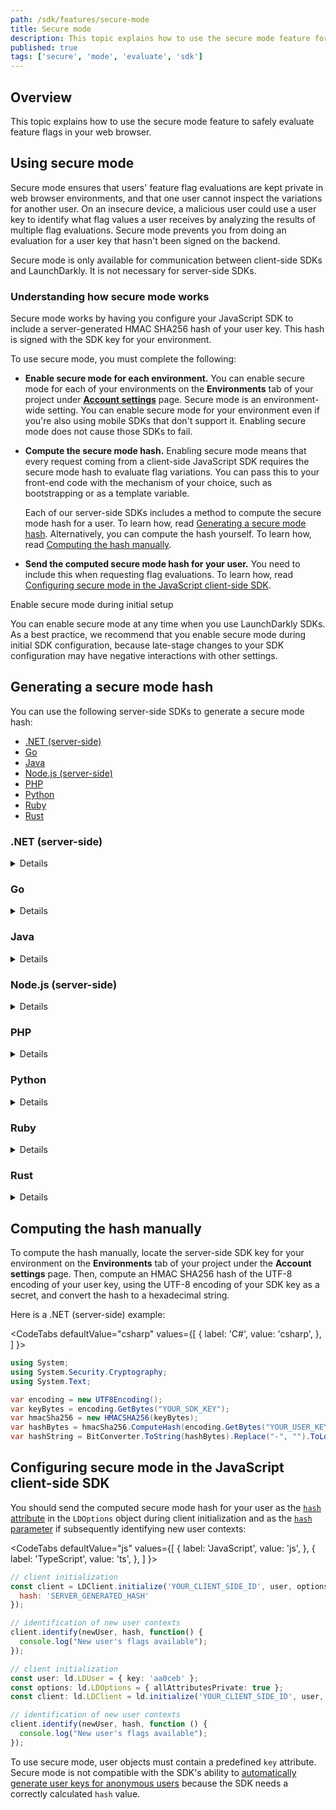 ```yaml
---
path: /sdk/features/secure-mode
title: Secure mode
description: This topic explains how to use the secure mode feature for safely evaluating feature flags in your web browser.
published: true
tags: ['secure', 'mode', 'evaluate', 'sdk']
---
```


## Overview

This topic explains how to use the secure mode feature to safely evaluate feature flags in your web browser.

## Using secure mode

Secure mode ensures that users' feature flag evaluations are kept private in web browser environments, and that one user cannot inspect the variations for another user. On an insecure device, a malicious user could use a user key to identify what flag values a user receives by analyzing the results of multiple flag evaluations. Secure mode prevents you from doing an evaluation for a user key that hasn't been signed on the backend.

Secure mode is only available for communication between client-side SDKs and LaunchDarkly. It is not necessary for server-side SDKs.

### Understanding how secure mode works

Secure mode works by having you configure your JavaScript SDK to include a server-generated HMAC SHA256 hash of your user key. This hash is signed with the SDK key for your environment.

To use secure mode, you must complete the following:

* **Enable secure mode for each environment.** You can enable secure mode for each of your environments on the **Environments** tab of your project under [**Account settings**](https://app.launchdarkly.com/settings/projects) page. Secure mode is an environment-wide setting. You can enable secure mode for your environment even if you're also using mobile SDKs that don't support it. Enabling secure mode does not cause those SDKs to fail.

* **Compute the secure mode hash.** Enabling secure mode means that every request coming from a client-side JavaScript SDK requires the secure mode hash to evaluate flag variations. You can pass this to your front-end code with the mechanism of your choice, such as bootstrapping or as a template variable.

  Each of our server-side SDKs includes a method to compute the secure mode hash for a user. To learn how, read [Generating a secure mode hash](#generating-a-secure-mode-hash). Alternatively, you can compute the hash yourself. To learn how, read [Computing the hash manually](#computing-the-hash-manually).

* **Send the computed secure mode hash for your user.** You need to include this when requesting flag evaluations. To learn how, read [Configuring secure mode in the JavaScript client-side SDK](#configuring-secure-mode-in-the-javascript-client-side-sdk).

<Callout intent="info">
<CalloutTitle>Enable secure mode during initial setup</CalloutTitle>
<CalloutDescription>

You can enable secure mode at any time when you use LaunchDarkly SDKs. As a best practice, we recommend that you enable secure mode during initial SDK configuration, because late-stage changes to your SDK configuration may have negative interactions with other settings.

</CalloutDescription>
</Callout>

## Generating a secure mode hash

You can use the following server-side SDKs to generate a secure mode hash:

* [.NET (server-side)](#net-server-side)
* [Go](#go)
* [Java](#java)
* [Node.js (server-side)](#nodejs-server-side)
* [PHP](#php)
* [Python](#python)
* [Ruby](#ruby)
* [Rust](#rust)

### .NET (server-side)

<Details summary="Expand .NET (server-side) code sample">

The [`SecureModeHash`](https://launchdarkly.github.io/dotnet-server-sdk/api/LaunchDarkly.Sdk.Server.LdClient.html#LaunchDarkly_Sdk_Server_LdClient_SecureModeHash_) method computes an HMAC signature of a user signed with the client's SDK key.

Here is the method:

<CodeTabs
  defaultValue="csharp"
  values={[
    { label: 'C#', value: 'csharp', },
  ]
}>
<CodeTabItem value="csharp">

```csharp
var hash = client.SecureModeHash(user);
```

</CodeTabItem>
</CodeTabs>
</Details>

### Go

<Details summary="Expand Go code sample">

The [`SecureModeHash`](https://pkg.go.dev/gopkg.in/launchdarkly/go-server-sdk.v5#LDClient.SecureModeHash) method computes an HMAC signature of a user signed with the client's SDK key.

Here is the method:

<CodeTabs
  defaultValue="go"
  values={[
    { label: 'Go', value: 'go', },
  ]
}>
<CodeTabItem value="go">

```go
client.SecureModeHash(user)
```

</CodeTabItem>
</CodeTabs>
</Details>

### Java

<Details summary="Expand Java code sample">

The [`secureModeHash`](http://launchdarkly.github.io/java-server-sdk/com/launchdarkly/sdk/server/LDClient.html#secureModeHash-com.launchdarkly.sdk.LDUser-) method computes an HMAC signature of a user signed with the client's SDK key.

Here is the method:

<CodeTabs
  defaultValue="java"
  values={[
    { label: 'Java', value: 'java', },
  ]
}>
<CodeTabItem value="java">

```java
client.secureModeHash(user);
```

</CodeTabItem>
</CodeTabs>
</Details>

### Node.js (server-side)

<Details summary="Expand Node.js (server-side) code sample">

The `secureModeHash` method computes an HMAC signature of a user signed with the client's SDK key.

Here is the method:

<CodeTabs
  defaultValue="js"
  values={[
    { label: 'JavaScript', value: 'js', },
  ]
}>
<CodeTabItem value="js">

```js
client.secureModeHash(user);
```

</CodeTabItem>
</CodeTabs>
</Details>

### PHP

<Details summary="Expand PHP code sample">

The `secureModeHash` method computes an HMAC signature of a user signed with the client's SDK key.

Here is the method:

<CodeTabs
  defaultValue="php"
  values={[
    { label: 'PHP', value: 'php', },
  ]
}>
<CodeTabItem value="php">

```php
$client->secureModeHash(user);
```

</CodeTabItem>
</CodeTabs>
</Details>

### Python

<Details summary="Expand Python code sample">

The `SecureModeHash` method computes an HMAC signature of a user signed with the client's SDK key.

Here is the method:

<CodeTabs
  defaultValue="py"
  values={[
    { label: 'Python', value: 'py', },
  ]
}>
<CodeTabItem value="py">

```py
hash = ldclient.get().secure_mode_hash(user)
```

</CodeTabItem>
</CodeTabs>
</Details>

### Ruby

<Details summary="Expand Ruby code sample">

The `secure_mode_hash` method computes an HMAC signature of a user signed with the client's SDK key.

Here is the method:

<CodeTabs
  defaultValue="ruby"
  values={[
    { label: 'Ruby', value: 'ruby', },
  ]
}>
<CodeTabItem value="ruby">

```ruby
client.secure_mode_hash(user)
```

</CodeTabItem>
</CodeTabs>
</Details>

### Rust

<Details summary="Expand Rust code sample">

The `secure_mode_hash` method computes an HMAC signature of a user signed with the client's SDK key.

Here is the method:

<CodeTabs
  defaultValue="rust"
  values={[
    { label: 'Rust', value: 'rust', },
  ]
}>
<CodeTabItem value="rust">

```rust
client.secure_mode_hash(&user);
```

</CodeTabItem>
</CodeTabs>
</Details>

## Computing the hash manually

To compute the hash manually, locate the server-side SDK key for your environment on the **Environments** tab of your project under the **Account settings** page. Then, compute an HMAC SHA256 hash of the UTF-8 encoding of your user key, using the UTF-8 encoding of your SDK key as a secret, and convert the hash to a hexadecimal string.

Here is a .NET (server-side) example:

<CodeTabs
  defaultValue="csharp"
  values={[
    { label: 'C#', value: 'csharp', },
  ]
}>
<CodeTabItem value="csharp">

```csharp
using System;
using System.Security.Cryptography;
using System.Text;

var encoding = new UTF8Encoding();
var keyBytes = encoding.GetBytes("YOUR_SDK_KEY");
var hmacSha256 = new HMACSHA256(keyBytes);
var hashBytes = hmacSha256.ComputeHash(encoding.GetBytes("YOUR_USER_KEY"));
var hashString = BitConverter.ToString(hashBytes).Replace("-", "").ToLower();
```

</CodeTabItem>
</CodeTabs>

## Configuring secure mode in the JavaScript client-side SDK

You should send the computed secure mode hash for your user as the [`hash` attribute](https://launchdarkly.github.io/js-client-sdk/interfaces/_launchdarkly_js_client_sdk_.ldoptions.html#hash) in the `LDOptions` object during client initialization and as the [`hash` parameter](https://launchdarkly.github.io/js-client-sdk/interfaces/_launchdarkly_js_client_sdk_.ldclient.html#identify) if subsequently identifying new user contexts:

<CodeTabs
  defaultValue="js"
  values={[
    { label: 'JavaScript', value: 'js', },
    { label: 'TypeScript', value: 'ts', },
  ]
}>
<CodeTabItem value="js">

```js
// client initialization
const client = LDClient.initialize('YOUR_CLIENT_SIDE_ID', user, options = {
  hash: 'SERVER_GENERATED_HASH'
});

// identification of new user contexts
client.identify(newUser, hash, function() {
  console.log("New user's flags available");
});
```

</CodeTabItem>
<CodeTabItem value="ts">

```ts
// client initialization
const user: ld.LDUser = { key: 'aa0ceb' };
const options: ld.LDOptions = { allAttributesPrivate: true };
const client: ld.LDClient = ld.initialize('YOUR_CLIENT_SIDE_ID', user, options);

// identification of new user contexts
client.identify(newUser, hash, function () {
  console.log("New user's flags available");
});

```

</CodeTabItem>
</CodeTabs>

To use secure mode, user objects must contain a predefined `key` attribute. Secure mode is not compatible with the SDK's ability to [automatically generate user keys for anonymous users](/sdk/features/user-config#anonymous-users-in-the-javascript-sdk) because the SDK needs a correctly calculated `hash` value.
